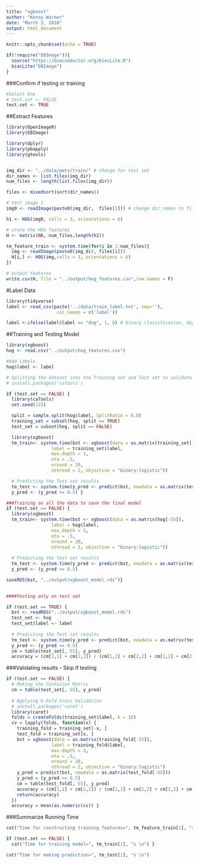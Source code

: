 ```yaml
---
title: "xgboost"
author: "Kenny Warner"
date: "March 3, 2018"
output: html_document
---
```


```r
knitr::opts_chunk$set(echo = TRUE)
```

```r
if(!require("EBImage")){
  source("https://bioconductor.org/biocLite.R")
  biocLite("EBImage")
}
```

###Confirm if testing or training

```r

#Select One
# test.set <- FALSE
test.set <- TRUE

```

##Extract Features

```r

library(OpenImageR)
library(EBImage)

library(dplyr)
library(pbapply)
library(gtools)


img_dir <- "../data/pets/train/" # change for test set
dir_names <- list.files(img_dir)
num_files <- length(list.files(img_dir))

files <- mixedsort(sort(dir_names))

# test image 1
img0 <- readImage(paste0(img_dir,  files[1])) # change dir_names to files so images are in order pet1, pet2 instead of pet1, pet10. 

h1 <- HOG(img0, cells = 3, orientations = 6)

# store the HOG features
H <- matrix(NA, num_files,length(h1)) 

tm_feature_train <- system.time(for(i in 1:num_files){
  img <- readImage(paste0(img_dir, files[i]))
  H[i,] <- HOG(img,cells = 3, orientations = 6)
})

# output features
write.csv(H, file = "../output/hog_features.csv",row.names = F)

```

#Label Data

```r

library(tidyverse)
label <- read_csv(paste('../data/train_label.txt', sep=''),
                   col_names = c('label'))

label <-ifelse(label$label == "dog", 1, 0) # binary classification, dog = 1, cat = 0. 

```

##Training and Testing Model

```r

library(xgboost)
hog <- read.csv("../output/hog_features.csv")

#Add Labels
hog$label <- label

# Splitting the dataset into the Training set and Test set to validate
# install.packages('caTools')

if (test.set == FALSE) {
  library(caTools)
  set.seed(123)

  split = sample.split(hog$label, SplitRatio = 0.8)
  training_set = subset(hog, split == TRUE)
  test_set = subset(hog, split == FALSE)

  library(xgboost)
  tm_train<- system.time(bst <- xgboost(data = as.matrix(training_set[-55]),
                 label = training_set$label,
                 max.depth = 3,
                 eta = .5,
                 nround = 20,
                 nthread = 2, objective = "binary:logistic"))

  # Predicting the Test set results
  tm_test <- system.time(y_pred <- predict(bst, newdata = as.matrix(test_set[-55])))
  y_pred <- (y_pred >= 0.5) }

```

```r

###Training on all the data to save the final model
if (test.set == FALSE) {
  library(xgboost)
  tm_train<- system.time(bst <- xgboost(data = as.matrix(hog[-55]),
                 label = hog$label,
                 max.depth = 3,
                 eta = .5,
                 nround = 20,
                 nthread = 2, objective = "binary:logistic"))
  
  # Predicting the Test set results
  tm_test <- system.time(y_pred <- predict(bst, newdata = as.matrix(test_set[-55])))
  y_pred <- (y_pred >= 0.5)

saveRDS(bst, "../output/xgboost_model.rds")}
  

```

```r
####Testing only on test set 

if (test.set == TRUE) {
  bst <- readRDS("../output/xgboost_model.rds")
  test_set <- hog
  test_set$label <- label
  
  # Predicting the Test set results
  tm_test <- system.time(y_pred <- predict(bst, newdata = as.matrix(test_set[-55])))
  y_pred <- (y_pred >= 0.5) 
  cm = table(test_set[, 55], y_pred)
  accuracy = (cm[1,1] + cm[2,2]) / (cm[1,1] + cm[2,2] + cm[1,2] + cm[2,1])}


```

###Validating results - Skip if testing

```r

if (test.set == FALSE) {
  # Making the Confusion Matrix
  cm = table(test_set[, 55], y_pred)
  
  # Applying k-Fold Cross Validation
  # install.packages('caret')
  library(caret)
  folds = createFolds(training_set$label, k = 10)
  cv = lapply(folds, function(x) {
    training_fold = training_set[-x, ]
    test_fold = training_set[x, ]
    bst = xgboost(data = as.matrix(training_fold[-55]), 
                 label = training_fold$label,
                 max.depth = 3,
                 eta = .5,
                 nround = 20,
                 nthread = 2, objective = "binary:logistic")
    y_pred = predict(bst, newdata = as.matrix(test_fold[-55]))
    y_pred = (y_pred >= 0.5)
    cm = table(test_fold[, 55], y_pred)
    accuracy = (cm[1,1] + cm[2,2]) / (cm[1,1] + cm[2,2] + cm[1,2] + cm[2,1])
    return(accuracy)
  })
  accuracy = mean(as.numeric(cv)) }

```

###Summarize Running Time

```r

cat("Time for constructing training features=", tm_feature_train[1], "s \n")

if (test.set == FALSE) {
  cat("Time for training model=", tm_train[1], "s \n") }

cat("Time for making prediction=", tm_test[1], "s \n")

```
